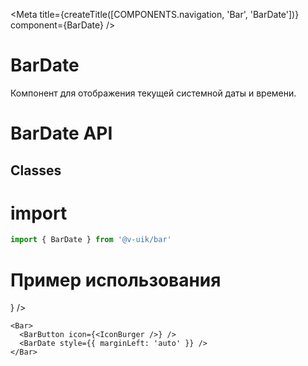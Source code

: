 
<Meta
  title={createTitle([COMPONENTS.navigation, 'Bar', 'BarDate'])}
  component={BarDate}
/>

# BarDate

Компонент для отображения текущей системной даты и времени.

# BarDate API

<ArgsTable of={BarDate} />

## Сlasses

<ArgsTable of={BarDateClassesDummy} />

# import

```ts
import { BarDate } from '@v-uik/bar'
```

# Пример использования

<Canvas withSource="none">
  <ContainerMock>
    <Bar style={{ position: 'absolute' }}>
      <BarButton icon={<IconBurger />} />
      <BarDate style={{ marginLeft: 'auto' }} />
    </Bar>
  </ContainerMock>
</Canvas>

```tsx
<Bar>
  <BarButton icon={<IconBurger />} />
  <BarDate style={{ marginLeft: 'auto' }} />
</Bar>
```
